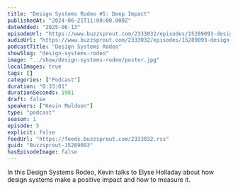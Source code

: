 ```yaml
---
title: "Design Systems Rodeo #5: Deep Impact"
publishedAt: "2024-06-21T11:00:00.000Z"
dateAdded: "2025-06-13"
episodeUrl: "https://www.buzzsprout.com/2333032/episodes/15289093-design-systems-rodeo-5-deep-impact.mp3"
audioUrl: "https://www.buzzsprout.com/2333032/episodes/15289093-design-systems-rodeo-5-deep-impact.mp3"
podcastTitle: "Design Systems Rodeo"
showSlug: "design-systems-rodeo"
image: "../show/design-systems-rodeo/poster.jpg"
localImages: true
tags: []
categories: ["Podcast"]
duration: "0:33:01"
durationSeconds: 1981
draft: false
speakers: ["Kevin Muldoon"]
type: "podcast"
season: 1
episode: 5
explicit: false
feedUrl: "https://feeds.buzzsprout.com/2333032.rss"
guid: "Buzzsprout-15289093"
hasEpisodeImage: false
---
```

In this Design Systems Rodeo, Kevin talks to Elyse Holladay about how design systems make a positive impact and how to measure it.
